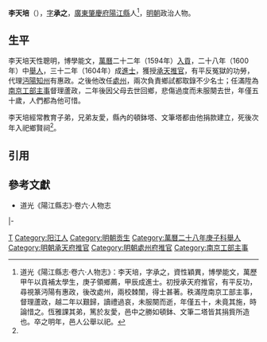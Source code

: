 {{Otheruses|other=名为李天培的其他人物|李天培}}

'''李天培'''（{{bd|16世紀||17世紀}}），[[表字|字]]'''承之'''，[[廣東等處承宣布政使司|廣東]][[肇慶府|肇慶府]][[陽江縣|陽江縣]]人<ref name=djs>道光《陽江縣志·卷六·人物志》：李天培，字承之，資性穎異，博學能文，萬歷甲午以貢補太學生，庚子領鄉薦，甲辰成進士。初授承天府推官，有平反功，尋視篆沔陽有惠政，後改處州，兩校棘闈，得士甚著。秩滿陞南京工部主事，督理蘆政，越二年以艱歸，讀禮過哀，未服闋而逝，年僅五十，未竟其施，時論惜之。恆雅課其弟，篤於友愛，邑中之勝如頓鉢、文筆二塔皆其捐貲所造也。卒之明年，邑人公舉以祀。</ref>，[[明朝|明朝]]政治人物。

==生平==
李天培天性聰明，博學能文，[[萬曆|萬曆]]二十二年（1594年）[[貢生|入貢]]，二十八年（1600年）中[[舉人|舉人]]，三十二年（1604年）成[[進士|進士]]，獲授[[承天府|承天]][[推官|推官]]，有平反冤獄的功勞，代理[[沔陽州|沔陽]][[知州|知州]]有惠政。之後他改任[[處州府|處州]]，兩次負責鄉試都取錄不少名士；任滿陞為[[南京六部|南京工部]][[主事|主事]]督理蘆政，二年後因父母去世回鄉，悲傷過度而未服闋去世，年僅五十歲，人們都為他可惜。

李天培經常教育子弟，兄弟友愛，縣內的頓鉢塔、文筆塔都由他捐款建立，死後次年入祀鄉賢祠<ref name=djs/>。

==引用==
{{reflist}}

==參考文獻==
*道光《陽江縣志》·卷六·人物志

{{start box}}
{{s-off}}
{{s-before|[[尹伸|尹伸]]}}
{{s-title|明朝承天府推官|萬曆年間}}
{{s-after|[[周懋敬|周懋敬]]}}
|-
{{s-before|[[海邁|海邁]]}}
{{s-title|明朝處州府推官|萬曆年間}}
{{s-after|[[王化遠|王化遠]]}}
{{end box}}

{{萬曆三十二年甲辰科殿試金榜}}

{{Authority control}}

{{DEFAULTSORT:}}
[[Category:李姓|T]]
[[Category:阳江人|Category:阳江人]]
[[Category:明朝贡生|Category:明朝贡生]]
[[Category:萬曆二十八年庚子科舉人|Category:萬曆二十八年庚子科舉人]]
[[Category:明朝承天府推官|Category:明朝承天府推官]]
[[Category:明朝處州府推官|Category:明朝處州府推官]]
[[Category:南京工部主事|Category:南京工部主事]]